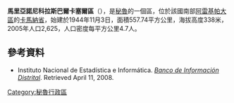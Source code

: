 '''馬里亞諾尼科拉斯巴爾卡塞爾區'''（{{lang-es|Distrito de Mariano Nicolás Valcárcel}}），是[[秘魯|秘魯]]的一個區，位於該國南部[[阿雷基帕大區|阿雷基帕大區]]的[[卡馬納省|卡馬納省]]，始建於1944年11月3日，面積557.74平方公里，海拔高度338米，2005年人口2,625，人口密度每平方公里4.7人。

==參考資料==
*{{es icon}} Instituto Nacional de Estadística e Informática. ''[https://web.archive.org/web/20080423164200/http://desa.inei.gob.pe/mapas/bid/ Banco de Información Distrital]''. Retrieved April 11, 2008.

{{Peru-geo-stub}}
[[Category:秘魯行政區|Category:秘魯行政區]]